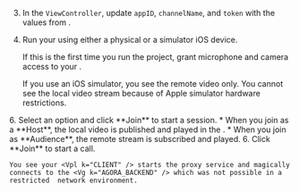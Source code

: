 <PlatformWrapper platform="ios">

3. In the `ViewController`, update `appID`, `channelName`, and `token` with the values from <Vg k="CONSOLE" />.

4. Run your <Vpl k="CLIENT" /> using either a physical or a simulator iOS device.

    If this is the first time you run the project, grant microphone and camera access to your <Vpl k="CLIENT" />.

    If you use an iOS simulator, you see the remote video only. You cannot see the local video stream because of <Link target="_blank" to="https://help.apple.com/simulator/mac/current/#/devb0244142d">Apple simulator hardware restrictions</Link>.

<ProductWrapper notAllowed="video-calling">
6. Select an option and click **Join** to start a session. 
    * When you join as a **Host**, the local video is published and played in the <Vpl k="CLIENT" />. 
    * When you join as **Audience**, the remote stream is subscribed and played.
</ProductWrapper>

<ProductWrapper product="video-calling">
6. Click **Join** to start a call.
</ProductWrapper>
    
    You see your <Vpl k="CLIENT" /> starts the proxy service and magically connects to the <Vg k="AGORA_BACKEND" /> which was not possible in a restricted  network environment. 
   
</PlatformWrapper>
